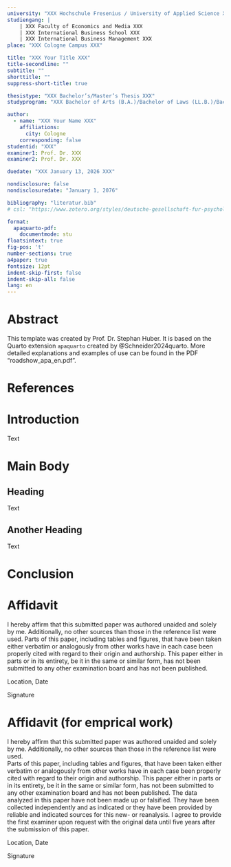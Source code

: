 ```yaml
---
university: "XXX Hochschule Fresenius / University of Applied Science XXX"
studiengang: |
    | XXX Faculty of Economics and Media XXX
    | XXX International Business School XXX
    | XXX International Business Management XXX
place: "XXX Cologne Campus XXX"

title: "XXX Your Title XXX"
title-secondline: ""
subtitle: ""
shorttitle: ""
suppress-short-title: true

thesistype: "XXX Bachelor’s/Master’s Thesis XXX"
studyprogram: "XXX Bachelor of Arts (B.A.)/Bachelor of Laws (LL.B.)/Bachelor of Science (B.Sc.)/Master of Arts (M.A.)/Master of Business Administration (MBA)/Master of Science (M.Sc.) XXX"

author:
  - name: "XXX Your Name XXX"
    affiliations:
      city: Cologne
    corresponding: false
studentid: "XXX"
examiner1: Prof. Dr. XXX
examiner2: Prof. Dr. XXX

duedate: "XXX January 13, 2026 XXX"

nondisclosure: false
nondisclosuredate: "January 1, 2076"

bibliography: "literatur.bib"
# csl: "https://www.zotero.org/styles/deutsche-gesellschaft-fur-psychologie"

format:
  apaquarto-pdf:
    documentmode: stu
floatsintext: true
fig-pos: 't'
number-sections: true
a4paper: true
fontsize: 12pt
indent-skip-first: false
indent-skip-all: false
lang: en
---
```

  

# Abstract {.unnumbered}

\noindent 
This template was created by Prof. Dr. Stephan Huber. It is based on the Quarto extension `apaquarto` created by @Schneider2024quarto. More detailed explanations and examples of use can be found in the PDF “roadshow_apa_en.pdf”.

\newpage
\thispagestyle{empty}
\tableofcontents
\clearpage
\listoffigures
\listoftables

\newpage

\newpage

# References {.unnumbered}

::: {#refs}
:::

# Introduction

Text

# Main Body

## Heading 

Text

## Another Heading

Text

# Conclusion

\newpage
\appendix



# Affidavit 
I hereby affirm that this submitted paper was authored unaided and solely by me. Additionally, no other sources than those in the reference list were used.
Parts of this paper, including tables and figures, that have been taken either verbatim or analogously from other works have in each case been properly cited with regard to their origin and authorship.
This paper either in parts or in its entirety, be it in the same or similar form, has not been submitted to any other examination board and has not been published.

Location, Date


Signature

\newpage

# Affidavit (for emprical work) 
I hereby affirm that this submitted paper was authored unaided and solely by me. Additionally, no other sources than those in the reference list were used. 	
Parts of this paper, including tables and figures, that have been taken either verbatim or analogously from other works have in each case been properly cited with regard to their origin and authorship.
This paper either in parts or in its entirety, be it in the same or similar form, has not been submitted to any other examination board and has not been published.
The data analyzed in this paper have not been made up or falsified. They have been collected independently and as indicated or they have been provided by reliable and indicated sources for this new- or reanalysis. I agree to provide the first examiner upon request with the original data until five years after the submission of this paper. 

Location, Date


Signature

